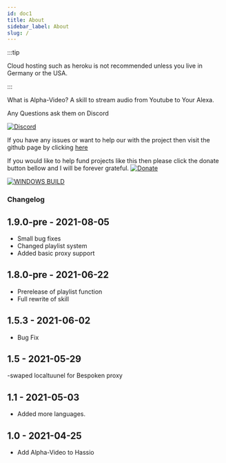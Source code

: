 ```yaml
---
id: doc1
title: About
sidebar_label: About
slug: /
---
```




:::tip
 
Cloud hosting such as heroku is not recommended unless you live in Germany or the USA.

:::

What is Alpha-Video? A skill to stream audio from Youtube to Your Alexa.

Any Questions ask them on Discord

[![Discord](https://img.shields.io/discord/735427271267188758)](https://discord.gg/Ye2a4UY)

If you have any issues or want to help our with the project then visit the github page by clicking [here](https://github.com/unofficial-skills/alpha-video)

If you would like to help fund projects like this then please click the donate button bellow and I will be forever grateful.
[![Donate](https://img.shields.io/badge/Donate-PayPal-green.svg)](http://paypal.me/andrewstechyoutube)

[![WINDOWS BUILD](https://github.com/unofficial-skills/alpha-video/actions/workflows/windows.yml/badge.svg)](https://github.com/unofficial-skills/alpha-video/actions/workflows/windows.yml)


### Changelog

## 1.9.0-pre - 2021-08-05
- Small bug fixes
- Changed playlist system
- Added basic proxy support

## 1.8.0-pre - 2021-06-22
- Prerelease of playlist function
- Full rewrite of skill

## 1.5.3 - 2021-06-02
- Bug Fix

## 1.5 - 2021-05-29
-swaped localtuunel for Bespoken proxy

## 1.1 - 2021-05-03
- Added more languages.

## 1.0 - 2021-04-25
- Add Alpha-Video to Hassio

